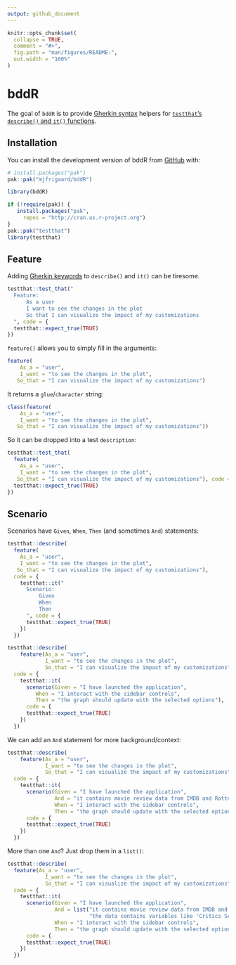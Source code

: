 ```yaml
---
output: github_document
---
```


<!-- README.md is generated from README.Rmd. Please edit that file -->

```r
knitr::opts_chunk$set(
  collapse = TRUE,
  comment = "#>",
  fig.path = "man/figures/README-",
  out.width = "100%"
)
```

# bddR

<!-- badges: start -->
<!-- badges: end -->

The goal of `bddR` is to provide [Gherkin syntax](https://cucumber.io/docs/gherkin/) helpers for [`testthat`'s `describe()` and `it()` functions](https://testthat.r-lib.org/reference/describe.html).

## Installation

You can install the development version of bddR from [GitHub](https://github.com/) with:

``` r
# install.packages("pak")
pak::pak("mjfrigaard/bddR")
```

```r
library(bddR)
```


```r
if (!require(pak)) {
   install.packages("pak", 
     repos = "http://cran.us.r-project.org")
}
pak::pak("testthat")
library(testthat)
```

## Feature 

Adding [Gherkin keywords](https://cucumber.io/docs/gherkin/reference/) to `describe()` and `it()` can be tiresome. 

```r
testthat::test_that("
  Feature:
	  As a user
	  I want to see the changes in the plot
	  So that I can visualize the impact of my customizations
  ", code = {
  testthat::expect_true(TRUE)
})
```

`feature()` allows you to simply fill in the arguments: 

```r
feature(
    As_a = "user",
    I_want = "to see the changes in the plot", 
   So_that = "I can visualize the impact of my customizations")
```

It returns a `glue`/`character` string:

```r
class(feature(
    As_a = "user",
    I_want = "to see the changes in the plot", 
   So_that = "I can visualize the impact of my customizations"))
```

So it can be dropped into a test `description`:

```r
testthat::test_that(
  feature(
    As_a = "user",
    I_want = "to see the changes in the plot", 
   So_that = "I can visualize the impact of my customizations"), code = {
  testthat::expect_true(TRUE)
})
```

## Scenario 

Scenarios have `Given`, `When`, `Then` (and sometimes `And`) statements:

```r
testthat::describe(
  feature(
    As_a = "user",
    I_want = "to see the changes in the plot", 
   So_that = "I can visualize the impact of my customizations"), 
  code = {
    testthat::it("
      Scenario: 
          Given 
          When 
          Then 
      ", code = {
      testthat::expect_true(TRUE)
    })
  })
```



```r
testthat::describe(
    feature(As_a = "user",
            I_want = "to see the changes in the plot", 
            So_that = "I can visualize the impact of my customizations"),
  code = {
    testthat::it(
      scenario(Given = "I have launched the application",
         When = "I interact with the sidebar controls",
         Then = "the graph should update with the selected options"),
      code = {
      testthat::expect_true(TRUE)
    })
  })
```

We can add an `And` statement for more background/context:

```r
testthat::describe(
    feature(As_a = "user",
            I_want = "to see the changes in the plot", 
            So_that = "I can visualize the impact of my customizations"),
  code = {
    testthat::it(
      scenario(Given = "I have launched the application",
               And = "it contains movie review data from IMDB and Rotten Tomatoes",
               When = "I interact with the sidebar controls",
               Then = "the graph should update with the selected options"),
      code = {
      testthat::expect_true(TRUE)
    })
  })
```

More than one `And`? Just drop them in a `list()`:

```r
testthat::describe(
  feature(As_a = "user",
            I_want = "to see the changes in the plot", 
            So_that = "I can visualize the impact of my customizations"), 
  code = {
    testthat::it(
      scenario(Given = "I have launched the application",
               And = list("it contains movie review data from IMDB and Rotten Tomatoes",
                          "the data contains variables like 'Critics Score' and 'MPAA'"),
               When = "I interact with the sidebar controls",
               Then = "the graph should update with the selected options"),
      code = {
      testthat::expect_true(TRUE)
    })
  })
```

